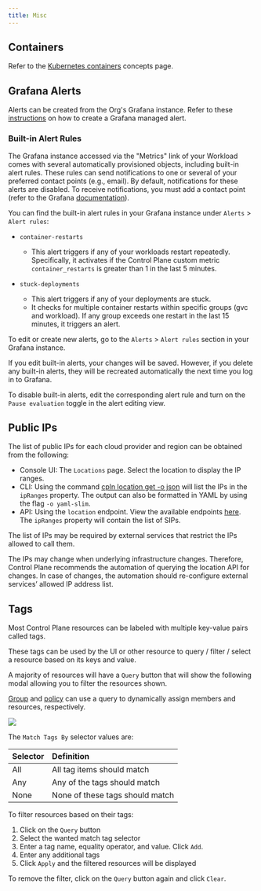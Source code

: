 ```yaml
---
title: Misc
---
```


## Containers

Refer to the [Kubernetes containers](https://kubernetes.io/docs/concepts/containers/) concepts page.

## Grafana Alerts

Alerts can be created from the Org's Grafana instance. Refer to these [instructions](https://grafana.com/docs/grafana/latest/alerting/unified-alerting/alerting-rules/create-grafana-managed-rule/) on how to create a Grafana managed alert.

### Built-in Alert Rules

The Grafana instance accessed via the "Metrics" link of your Workload comes with several automatically provisioned objects, including built-in alert rules. These rules can send notifications to one or several of your preferred contact points (e.g., email). By default, notifications for these alerts are disabled. To receive notifications, you must add a contact point (refer to the Grafana [documentation](https://grafana.com/docs/grafana/latest/alerting/fundamentals/notifications/contact-points/)).

You can find the built-in alert rules in your Grafana instance under `Alerts` > `Alert rules`:

- `container-restarts`

  - This alert triggers if any of your workloads restart repeatedly. Specifically, it activates if the Control Plane custom metric `container_restarts` is greater than 1 in the last 5 minutes.

- `stuck-deployments`

  - This alert triggers if any of your deployments are stuck.
  - It checks for multiple container restarts within specific groups (gvc and workload). If any group exceeds one restart in the last 15 minutes, it triggers an alert.

To edit or create new alerts, go to the `Alerts` > `Alert rules` section in your Grafana instance.

If you edit built-in alerts, your changes will be saved. However, if you delete any built-in alerts, they will be recreated automatically the next time you log in to Grafana.

To disable built-in alerts, edit the corresponding alert rule and turn on the `Pause evaluation` toggle in the alert editing view.

## Public IPs

The list of public IPs for each cloud provider and region can be obtained from the following:

- Console UI: The `Locations` page. Select the location to display the IP ranges.
- CLI: Using the command [cpln location get -o json](/reference/cli#location) will list the IPs in the `ipRanges` property. The output can also be formatted in YAML by using the flag `-o yaml-slim`.
- API: Using the `location` endpoint. View the available endpoints [here](/api-reference/location/get-all-locations). The `ipRanges` property will contain the list of SIPs.

<Tip>

The list of IPs may be required by external services that restrict the IPs allowed to call them.

The IPs may change when underlying infrastructure changes. Therefore, Control Plane recommends the automation of querying the location API for changes. In case of changes, the automation should re-configure external services’ allowed IP address list.

</Tip>

## Tags

Most Control Plane resources can be labeled with multiple key-value pairs called tags.

These tags can be used by the UI or other resource to query / filter / select a resource based on its keys and value.

A majority of resources will have a `Query` button that will show the following modal allowing you to filter the resources shown.

[Group](/reference/group) and [policy](/reference/policy) can use a query to dynamically assign members and resources, respectively.

<Frame>
  <img src="/images/reference/misc/query.png" />
</Frame>

The `Match Tags By` selector values are:

| Selector | Definition                      |
| :------- | :------------------------------ |
| All      | All tag items should match      |
| Any      | Any of the tags should match    |
| None     | None of these tags should match |

To filter resources based on their tags:

1. Click on the `Query` button
2. Select the wanted match tag selector
3. Enter a tag name, equality operator, and value. Click `Add`.
4. Enter any additional tags
5. Click `Apply` and the filtered resources will be displayed

To remove the filter, click on the `Query` button again and click `Clear`.
